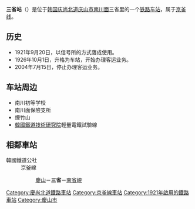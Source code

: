 {{unreferenced|time=2014-04-21T00:28:10+00:00}}
{{朝鮮半島車站資訊
|公司色 = {{韓國鐵道路線色|KR}}
|文字色 = 
|站名 = 三省站<br />{{lang|en|Samseong}}
|圖片 =Korail0samseong.jpg
|pxl = 
|圖片說明 =车站站舍
|車站編號 =
|前一站 = [[慶山站|慶山]]
|前一站距離 =7.1
|後一站距離 =7.4
|後一站 = [[南省岘站|南省岘]]
|所屬路線 = [[京釜线|京釜线]]
|距離 = 345.7
|起點站 = [[首尔站|首尔]]
|諺文 = 삼성역
|朝鮮漢字 = 三省驛
|文觀部式 =Samseong-yeok 
|馬-賴式 = Samsŏng-yŏk
|副站名 = 
|停站路線數 =
|所屬公司 = [[韩国铁道公社|韩国铁道公社]]
|所在地 =[[慶尚北道|慶尚北道]][[慶山市|慶山市]]南川面三省驛路64-23
|車站構造 = 地面车站
|月台配置 = 2面4线
|啟用年月日 =1921年9月20日
|廢站年月日 = 
|上下車人次 =
|統計年度 =
|轉車 = 
|備註 = 
|全寬備註 = 
}}

'''三省站'''（{{kor|諺=삼성역|漢=三省驛|羅=Samseong yeok|f=y}}）是位于[[韩国|韩国]][[庆尚北道|庆尚北道]][[庆山市|庆山市]][[南川面|南川面]]三省里的一个[[铁路车站|铁路车站]]，属于[[京釜线|京釜线]]。

== 历史 ==
*1921年9月20日，以信号所的方式落成使用。
*1926年10月1日，升格为车站，开始办理客运业务。
*2004年7月15日，停止办理客运业务。

== 车站周边 ==
*南川初等学校
*南川面保險支所
*煙竹山
*[[韓國鐵道技術研究院|韓國鐵道技術研究院]]輕量電鐵試驗線

== 相鄰車站 ==
;韓國鐵道公社
:京釜線
::[[慶山站|慶山]]－'''三省'''－[[南省峴站|南省峴]]

{{京釜线}}
{{DEFAULTSORT:Samseong}}
[[Category:慶尚北道鐵路車站|Category:慶尚北道鐵路車站]]
[[Category:京釜線車站|Category:京釜線車站]]
[[Category:1921年啟用的鐵路車站|Category:1921年啟用的鐵路車站]]
[[Category:慶山市|Category:慶山市]]